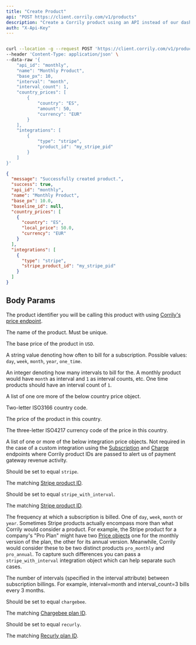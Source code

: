 ```yaml
---
title: "Create Product"
api: "POST https://client.corrily.com/v1/products"
description: "Create a Corrily product using an API instead of our dashboard."
auth: "X-Api-Key"
---
```


<RequestExample>

```bash Bash

curl --location -g --request POST 'https://client.corrily.com/v1/products' \
--header 'Content-Type: application/json' \
--data-raw '{
    "api_id": "monthly",
    "name": "Monthly Product",
    "base_px": 10,
    "interval": "month",
    "interval_count": 1,
    "country_prices": [
        {
            "country": "ES",
            "amount": 50,
            "currency": "EUR"
        }
    ],
    "integrations": [
        {
            "type": "stripe",
            "product_id": "my_stripe_pid"
        }
    ]
}'
```

</RequestExample>

<ResponseExample>

```json Example
{
  "message": "Successfully created product.",
  "success": true,
  "api_id": "monthly",
  "name": "Monthly Product",
  "base_px": 10.0,
  "baseline_id": null,
  "country_prices": [
    {
      "country": "ES",
      "local_price": 50.0,
      "currency": "EUR"
    }
  ],
  "integrations": [
    {
      "type": "stripe",
      "stripe_product_id": "my_stripe_pid"
    }
  ]
}
```

</ResponseExample>

## Body Params

<Param body="api_id" type="string" required>

The product identifier you will be calling this product with using [Corrily's price endpoint](../api-reference/calculate-price).

</Param>

<Param body="name" type="string" required>

The name of the product. Must be unique.

</Param>

<Param body="base_px" type="float" required>

The base price of the product in `USD`.

</Param>

<Param body="interval" type="string" required>

A string value denoting how often to bill for a subscription. Possible values: `day`, `week`, `month`, `year`, `one_time`.

</Param>

<Param body="interval_count" type="integer" required>

An integer denoting how many intervals to bill for the. A monthly product would have `month` as interval and `1` as interval counts, etc.
One time products should have an interval count of `1`.

</Param>

<Param body="country_prices" type="[object]">

A list of one ore more of the below country price object.

<Expandable title="<country_price>">
<ResponseField name="country" type="string" required>

Two-letter ISO3166 country code.

</ResponseField>

<ResponseField name="amount" type="float" required>

The price of the product in this country.

</ResponseField>

<ResponseField name="currency" type="string" required>

The three-letter ISO4217 currency code of the price in this country.

</ResponseField>
</Expandable>

</Param>

<Param body="integrations" type="[object]">

A list of one or more of the below integration price objects. Not required in the case of a custom integration using the
[Subscription](../api-reference/create-subscription) and
[Charge](../api-reference/create-subscription) endpoints where Corrily product IDs are passed to alert us of
payment gateway revenue activity.

<Expandable title="<stripe>">
<ResponseField name="type" type="string" required>

Should be set to equal `stripe`.

</ResponseField>
<ResponseField name="stripe_product_id" type="string" required>

The matching [Stripe product ID](https://stripe.com/docs/api/products/object#product_object-id).

</ResponseField>
</Expandable>

<Expandable title="<stripe_with_interval>">
<ResponseField name="type" type="stripe_with_interval" required>

Should be set to equal `stripe_with_interval`.

</ResponseField>
<ResponseField name="stripe_product_id" type="string" required>

The matching [Stripe product ID](https://stripe.com/docs/api/products/object#product_object-id).

</ResponseField>
<ResponseField name="interval" type="enum" required>

The frequency at which a subscription is billed. One of `day`, `week`, `month` or `year`.
Sometimes Stripe products actually encompass more than what Corrily would consider a product. For example,
the Stripe product for a company's "Pro Plan" might have two
[Price objects](https://stripe.com/docs/api/prices/object)
one for the monthly version of the plan, the other for its annual version. Meanwhile, Corrily would consider
these to be two distinct products `pro_monthly` and `pro_annual`. To capture such differences you can pass
a `stripe_with_interval` integration object which can help separate such cases.

</ResponseField>
<ResponseField name="interval_count" type="integer" required>

The number of intervals (specified in the interval attribute) between subscription billings.
For example, interval=month and interval_count=3 bills every 3 months.

</ResponseField>
</Expandable>

<Expandable title="<chargebee>">
<ResponseField name="type" type="string" required>

Should be set to equal `chargebee`.

</ResponseField>
<ResponseField name="chargebee_plan_id" type="string" required>

The matching [Chargebee plan ID](https://apidocs.chargebee.com/docs/api/plans?prod_cat_ver=1#plan_id).

</ResponseField>
</Expandable>

<Expandable title="<recurly>">
<ResponseField name="type" type="string" required>

Should be set to equal `recurly`.

</ResponseField>
<ResponseField name="chargebee_plan_id" type="string" required>

The matching [Recurly plan ID](https://developers.recurly.com/api/v2021-02-25/index.html#operation/create_plan).

</ResponseField>
</Expandable>

</Param>
